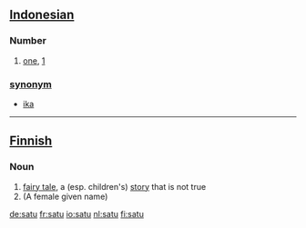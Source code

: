 == [[Indonesian]] ==
===Number===
# [[one]], [[1]]

=== [[synonym]] ===
* [[ika]]

----

== [[Finnish]] ==
===Noun===
# [[fairy tale]], a (esp. children's) [[story]] that is not true
# (A female given name)

[[de:satu]]
[[fr:satu]]
[[io:satu]]
[[nl:satu]]
[[fi:satu]]